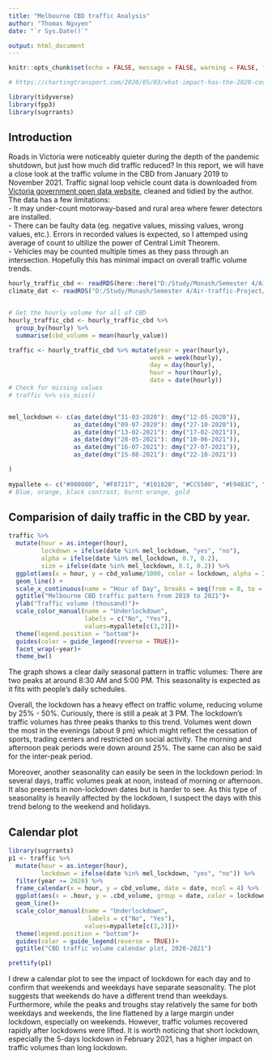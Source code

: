 ```yaml
---
title: "Melbourne CBD traffic Analysis"
author: "Thomas Nguyen"
date: "`r Sys.Date()`"

output: html_document
---
```


```r
knitr::opts_chunk$set(echo = FALSE, message = FALSE, warning = FALSE, fig.path = "Images/")
```

```r
# https://chartingtransport.com/2020/05/03/what-impact-has-the-2020-covid-19-pandemic-had-on-road-traffic-volumes-in-victoria/

library(tidyverse)
library(fpp3)
library(sugrrants)
```

## Introduction
Roads in Victoria were noticeably quieter during the depth of the pandemic shutdown, but just how much did traffic reduced? In this report, we will have a close look at the traffic volume in the CBD from January 2019 to November 2021. Traffic signal loop vehicle count data is downloaded from [Victoria government open data website](https://discover.data.vic.gov.au/dataset/traffic-signal-volume-data), cleaned and tidied by the author. 
The data has a few limitations:  
- It may under-count motorway-based and rural area where fewer detectors are installed.  
- There can be faulty data (eg. negative values, missing values, wrong values, etc.). Errors in recorded values is expected, so I attemped using average of count to ultilize the power of Central Limit Theorem.  
- Vehicles may be counted multiple times as they pass through an intersection. Hopefully this has minimal impact on overall traffic volume trends.   



```r
hourly_traffic_cbd <- readRDS(here::here("D:/Study/Monash/Semester 4/Air-traffic-Project/data/clean-data/traffic/hourly_traffic_cbd.RDS"))
climate_dat <- readRDS("D:/Study/Monash/Semester 4/Air-traffic-Project/data/clean-data/weather/climate_dat.RDS")


# Get the hourly volume for all of CBD
hourly_traffic_cbd <- hourly_traffic_cbd %>% 
  group_by(hourly) %>% 
  summarise(cbd_volume = mean(hourly_value))

traffic <- hourly_traffic_cbd %>% mutate(year = year(hourly),
                                       week = week(hourly),
                                       day = day(hourly),
                                       hour = hour(hourly),
                                       date = date(hourly)) 
# Check for missing values
# traffic %>% vis_miss()


mel_lockdown <- c(as_date(dmy("31-03-2020"): dmy("12-05-2020")),
                  as_date(dmy("09-07-2020"): dmy("27-10-2020")),
                  as_date(dmy("13-02-2021"): dmy("17-02-2021")),
                  as_date(dmy("28-05-2021"): dmy("10-06-2021")),
                  as_date(dmy("16-07-2021"): dmy("27-07-2021")),
                  as_date(dmy("15-08-2021"): dmy("22-10-2021"))

)
                          
mypallete <- c("#000080", "#F87217", "#101820", "#CC5500", "#E94B3C", "#1B7931", "#2a52be","#ED2939", "#b58d6e","#803500", "#5e001f", "#00e1d9")
# Blue, orange, black contrast, burnt orange, gold 
```

## Comparision of daily traffic in the CBD by year. 

```r

traffic %>% 
  mutate(hour = as.integer(hour),
         lockdown = ifelse(date %in% mel_lockdown, "yes", "no"),
         alpha = ifelse(date %in% mel_lockdown, 0.7, 0.2),
         size = ifelse(date %in% mel_lockdown, 0.1, 0.2)) %>%
  ggplot(aes(x = hour, y = cbd_volume/1000, color = lockdown, alpha = I(alpha), group = date))+
  geom_line() +
  scale_x_continuous(name = "Hour of Day", breaks = seq(from = 0, to = 23, by = 6)) +
  ggtitle("Melbourne CBD traffic pattern from 2019 to 2021")+
  ylab("Traffic volume (thousand)")+
  scale_color_manual(name = "Underlockdown",
                     labels = c("No", "Yes"),
                     values=mypallete[c(3,2)])+
  theme(legend.position = "bottom")+
  guides(color = guide_legend(reverse = TRUE))+
  facet_wrap(~year)+
  theme_bw()


```


The graph shows a clear daily seasonal pattern in traffic volumes: There are two peaks at around 8:30 AM and 5:00 PM. This seasonality is expected as it fits with people's daily schedules. 

Overall, the lockdown has a heavy effect on traffic volume, reducing volume by 25% - 50%. Curiously, there is still a peak at 3 PM. The lockdown's traffic volumes has three peaks thanks to this trend. Volumes went down the most in the evenings (about 9 pm) which might reflect the cessation of sports, trading centers and restricted on social activity. The morning and afternoon peak periods were down around 25%. The same can also be said for the inter-peak period.

Moreover, another seasonality can easily be seen in the lockdown period: In several days, traffic volumes peak at noon, instead of morning or afternoon. It also presents in non-lockdown dates but is harder to see. As this type of seasonality is heavily affected by the lockdown, I suspect the days with this trend belong to the weekend and holidays. 

## Calendar plot

```r

library(sugrrants)
p1 <- traffic %>% 
  mutate(hour = as.integer(hour),
         lockdown = ifelse(date %in% mel_lockdown, "yes", "no")) %>%
  filter(year >= 2020) %>%
  frame_calendar(x = hour, y = cbd_volume, date = date, ncol = 4) %>%
  ggplot(aes(x = .hour, y = .cbd_volume, group = date, color = lockdown)) +
  geom_line()+
  scale_color_manual(name = "Underlockdown",
                      labels = c("No", "Yes"),
                     values=mypallete[c(3,2)])+
  theme(legend.position = "bottom")+
  guides(color = guide_legend(reverse = TRUE))+
  ggtitle("CBD traffic volume calendar plot, 2020-2021")

prettify(p1)

```


I drew a calendar plot to see the impact of lockdown for each day and to confirm that weekends and weekdays have separate seasonality. The plot suggests that weekends do have a different trend than weekdays. Furthermore, while the peaks and troughs stay relatively the same for both weekdays and weekends, the line flattened by a large margin under lockdown, especially on weekends. However, traffic volumes recovered rapidly after lockdowns were lifted. It is worth noticing that short lockdown, especially the 5-days lockdown in February 2021, has a higher impact on traffic volumes than long lockdown.


